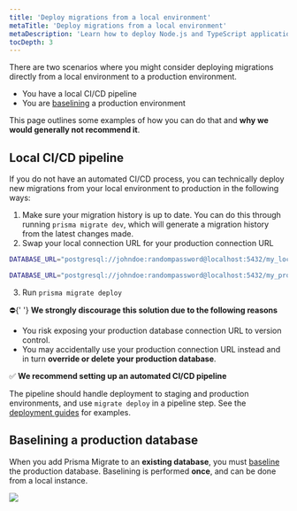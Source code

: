 ```yaml
---
title: 'Deploy migrations from a local environment'
metaTitle: 'Deploy migrations from a local environment'
metaDescription: 'Learn how to deploy Node.js and TypeScript applications that are using Prisma Client locally.'
tocDepth: 3
---
```


<TopBlock>

There are two scenarios where you might consider deploying migrations directly from a local environment to a production environment.

- You have a local CI/CD pipeline
- You are [baselining](/orm/prisma-migrate/workflows/baselining) a production environment

This page outlines some examples of how you can do that and **why we would generally not recommend it**.

</TopBlock>

## Local CI/CD pipeline

If you do not have an automated CI/CD process, you can technically deploy new migrations from your local environment to production in the following ways:

1. Make sure your migration history is up to date. You can do this through running `prisma migrate dev`, which will generate a migration history from the latest changes made.
2. Swap your local connection URL for your production connection URL

```bash file=.env highlight=1;delete|3;add
DATABASE_URL="postgresql://johndoe:randompassword@localhost:5432/my_local_database"

DATABASE_URL="postgresql://johndoe:randompassword@localhost:5432/my_production_database"
```

3. Run `prisma migrate deploy`

<div style={{ margin: '2.5rem auto' }}>
  ⛔{' '}
  <strong>
    We strongly discourage this solution due to the following reasons
  </strong>
</div>

- You risk exposing your production database connection URL to version control.
- You may accidentally use your production connection URL instead and in turn **override or delete your production database**.

<div style={{ margin: '2.5rem auto' }}>
  ✅ <strong>We recommend setting up an automated CI/CD pipeline</strong>
</div>

The pipeline should handle deployment to staging and production environments, and use `migrate deploy` in a pipeline step. See the [deployment guides](/orm/prisma-client/deployment) for examples.

## Baselining a production database

When you add Prisma Migrate to an **existing database**, you must [baseline](/orm/prisma-migrate/workflows/baselining) the production database. Baselining is performed **once**, and can be done from a local instance.

![](/img/orm/baseline-production-from-local.png)
